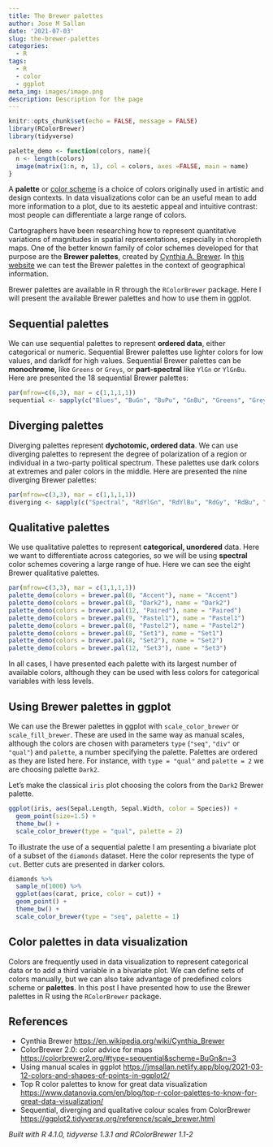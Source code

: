 ```yaml
---
title: The Brewer palettes
author: Jose M Sallan
date: '2021-07-03'
slug: the-brewer-palettes
categories:
  - R
tags:
  - R
  - color
  - ggplot
meta_img: images/image.png
description: Description for the page
---
```


```r
knitr::opts_chunk$set(echo = FALSE, message = FALSE)
library(RColorBrewer)
library(tidyverse)

palette_demo <- function(colors, name){
  n <- length(colors)
  image(matrix(1:n, n, 1), col = colors, axes =FALSE, main = name)
}
```


A **palette** or [color scheme](https://en.wikipedia.org/wiki/Color_scheme) is a choice of colors originally used in artistic and design contexts. In data visualizations color can be an useful mean to add more information to a plot, due to its aestetic appeal and intuitive contrast: most people can differentiate a large range of colors.

Cartographers have been researching how to represent quantitative variations of magnitudes in spatial representations, especially in choropleth maps. One of the better known family of color schemes developed for that purpose are the **Brewer palettes**, created by [Cynthia A. Brewer](https://en.wikipedia.org/wiki/Cynthia_Brewe). In [this website](https://colorbrewer2.org/#type=sequential&scheme=BuGn&n=3) we can test the Brewer palettes in the context of geographical information.

Brewer palettes are available in R through the `RColorBrewer` package. Here I will present the available Brewer palettes and how to use them in ggplot.

## Sequential palettes

We can use sequential palettes to represent **ordered data**, either categorical or numeric. Sequential Brewer palettes use lighter colors for low values, and darkdf for high values. Sequential Brewer palettes can be **monochrome**, like `Greens` or `Greys`, or **part-spectral** like `YlGn` or `YlGnBu`. Here are presented the 18 sequential Brewer palettes:

```r
par(mfrow=c(6,3), mar = c(1,1,1,1))
sequential <- sapply(c("Blues", "BuGn", "BuPu", "GnBu", "Greens", "Greys", "Oranges", "OrRd", "PuBu", "PuBuGn", "PuRd", "Purples", "RdPu", "Reds", "YlGn", "YlGnBu", "YlOrBr", "YlOrRd"), function(x) palette_demo(colors = brewer.pal(9, x), name = x))
```

## Diverging palettes

Diverging palettes represent **dychotomic, ordered data**. We can use diverging palettes to represent the degree of polarization of a region or individual in a two-party political spectrum. These palettes use dark colors at extremes and paler colors in the middle. Here are presented the nine diverging Brewer palettes:

```r
par(mfrow=c(3,3), mar = c(1,1,1,1))
diverging <- sapply(c("Spectral", "RdYlGn", "RdYlBu", "RdGy", "RdBu", "PuOr", "PRGn", "PiYG", "BrBG"), function(x) palette_demo(colors = brewer.pal(11, x), name = x))
```

## Qualitative palettes

We use qualitative palettes to represent **categorical, unordered** data. Here we want to differentiate across categories, so we will be using **spectral** color schemes covering a large range of hue. Here we can see the eight Brewer qualitative palettes.

```r
par(mfrow=c(3,3), mar = c(1,1,1,1))
palette_demo(colors = brewer.pal(8, "Accent"), name = "Accent")
palette_demo(colors = brewer.pal(8, "Dark2"), name = "Dark2")
palette_demo(colors = brewer.pal(12, "Paired"), name = "Paired")
palette_demo(colors = brewer.pal(9, "Pastel1"), name = "Pastel1")
palette_demo(colors = brewer.pal(8, "Pastel2"), name = "Pastel2")
palette_demo(colors = brewer.pal(8, "Set1"), name = "Set1")
palette_demo(colors = brewer.pal(8, "Set2"), name = "Set2")
palette_demo(colors = brewer.pal(12, "Set3"), name = "Set3")
```

In all cases, I have presented each palette with its largest number of available colors, although they can be used with less colors for categorical variables with less levels.

## Using Brewer palettes in ggplot

We can use the Brewer palettes in ggplot with `scale_color_brewer` or `scale_fill_brewer`. These are used in the same way as manual scales, although the colors are chosen with parameters `type` (`"seq"`, `"div"` or `"qual"`) and `palette`, a number specifying the palette. Palettes are ordered as they are listed here. For instance, with `type = "qual"` and `palette = 2` we are choosing palette `Dark2`.

Let's make the classical `iris` plot choosing the colors from the `Dark2` Brewer palette.

```r
ggplot(iris, aes(Sepal.Length, Sepal.Width, color = Species)) +
  geom_point(size=1.5) +
  theme_bw() +
  scale_color_brewer(type = "qual", palette = 2) 
```

To illustrate the use of a sequential palette I am presenting a bivariate plot of a subset of the `diamonds` dataset. Here the color represents the type of `cut`. Better cuts are presented in darker colors.

```r
diamonds %>%
  sample_n(1000) %>%
  ggplot(aes(carat, price, color = cut)) +
  geom_point() +
  theme_bw() +
  scale_color_brewer(type = "seq", palette = 1)
```

## Color palettes in data visualization

Colors are frequently used in data visualization to represent categorical data or to add a third variable in a bivariate plot. We can define sets of colors manually, but we can also take advantage of predefined colors scheme or **palettes**. In this post I have presented how to use the Brewer palettes in R using the `RColorBrewer` package.

## References

* Cynthia Brewer <https://en.wikipedia.org/wiki/Cynthia_Brewer>
* ColorBrewer 2.0: color advice for maps <https://colorbrewer2.org/#type=sequential&scheme=BuGn&n=3>
* Using manual scales in ggplot <https://jmsallan.netlify.app/blog/2021-03-12-colors-and-shapes-of-points-in-ggplot2/>
* Top R color palettes to know for great data visualization <https://www.datanovia.com/en/blog/top-r-color-palettes-to-know-for-great-data-visualization/>
* Sequential, diverging and qualitative colour scales from ColorBrewer <https://ggplot2.tidyverse.org/reference/scale_brewer.html>

*Built with R 4.1.0, tidyverse 1.3.1 and RColorBrewer 1.1-2*

